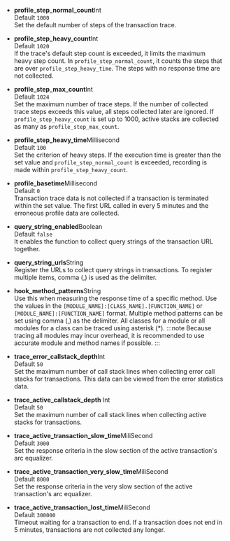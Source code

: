 -   **profile_step_normal_count**<span class='type'>Int</span><br/>
      Default `1000`<br/>
      Set the default number of steps of the transaction trace.

-   **profile_step_heavy_count**<span class='type'>Int</span><br/>
      Default `1020`<br/>
      If the trace's default step count is exceeded, it limits the maximum heavy step count. In `profile_step_normal_count`, it counts the steps that are over `profile_step_heavy_time`. The steps with no response time are not collected.

-   **profile_step_max_count**<span class='type'>Int</span><br/>
      Default `1024`<br/>
      Set the maximum number of trace steps. If the number of collected trace steps exceeds this value, all steps collected later are ignored. If `profile_step_heavy_count` is set up to 1000, active stacks are collected as many as `profile_step_max_count`.

-   **profile_step_heavy_time**<span class='type'>Millisecond</span><br/>
      Default `100`<br/>
      Set the criterion of heavy steps. If the execution time is greater than the set value and `profile_step_normal_count` is exceeded, recording is made within `profile_step_heavy_count`.

-   **profile_basetime**<span class='type'>Millisecond</span><br/>
      Default `0`<br/>
      Transaction trace data is not collected if a transaction is terminated within the set value. The first URL called in every 5 minutes and the erroneous profile data are collected.

-   **query_string_enabled**<span class='type'>Boolean</span><br/>
      Default `false`<br/>
      It enables the function to collect query strings of the transaction URL together.

-   **query_string_urls**<span class='type'>String</span><br/>
      Register the URLs to collect query strings in transactions. To register multiple items, comma (,) is used as the delimiter.  

-   **hook_method_patterns**<span class='type'>String</span><br/>
        Use this when measuring the response time of a specific method. Use the values in the `[MODULE_NAME]:[CLASS_NAME].[FUNCTION_NAME]` or `[MODULE_NAME]:[FUNCTION_NAME]` format. Multiple method patterns can be set using comma (,) as the delimiter. All classes for a module or all modules for a class can be traced using asterisk (\*). 
    :::note
    Because tracing all modules may incur overhead, it is recommended to use accurate module and method names if possible.
    :::

-   **trace_error_callstack_depth**<span class='type'>Int</span><br/>
      Default `50`<br/>
      Set the maximum number of call stack lines when collecting error call stacks for transactions. This data can be viewed from the error statistics data.       

-   **trace_active_callstack_depth** <span class='type'>Int</span><br/>
      Default `50`<br/>
      Set the maximum number of call stack lines when collecting active stacks for transactions.

-   **trace_active_transaction_slow_time**<span class='type'>MiliSecond</span><br/>
      Default `3000`<br/>
      Set the response criteria in the slow section of the active transaction's arc equalizer.   

-   **trace_active_transaction_very_slow_time**<span class='type'>MiliSecond</span><br/>
      Default `8000`<br/>
      Set the response criteria in the very slow section of the active transaction's arc equalizer.  

-   **trace_active_transaction_lost_time**<span class='type'>MiliSecond</span><br/>
      Default `300000`<br/>
      Timeout waiting for a transaction to end. If a transaction does not end in 5 minutes, transactions are not collected any longer. 

